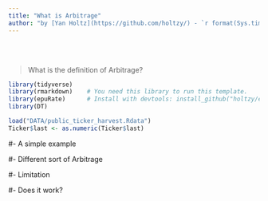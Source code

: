 ```yaml
---
title: "What is Arbitrage"
author: "by [Yan Holtz](https://github.com/holtzy/) - `r format(Sys.time(), '%d %B %Y')`"
---
```


<br><br>



> What is the definition of Arbitrage?


```r
library(tidyverse)
library(rmarkdown)    # You need this library to run this template.
library(epuRate)      # Install with devtools: install_github("holtzy/epuRate", force=TRUE)
library(DT)
```


```r
load("DATA/public_ticker_harvest.Rdata")
Ticker$last <- as.numeric(Ticker$last)
```


#- A simple example

#- Different sort of Arbitrage

#- Limitation

#- Does it work?











